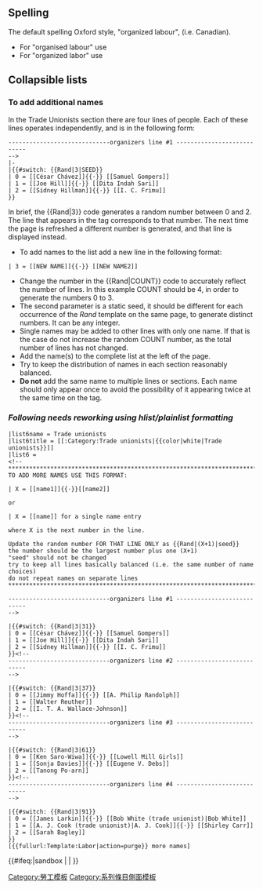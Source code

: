 {{Documentation subpage}} {{Labor}}
<!-- Please place categories where indicated at the bottom of this page and interwikis at Wikidata (see [[Wikipedia:Wikidata]]) -->

== Spelling ==
The default spelling Oxford style, "organized labour", (i.e. Canadian).

*For "organised labour" use {{para|sp|uk}}
*For "organized labor" use {{para|sp|us}}

== Collapsible lists ==
{{Collapsible lists option |expandedname=required |listnames={{hlist |movement |rights |unions |strikes |parties |academic}} }}

===To add additional names===
In the Trade Unionists section there are four lines of people. Each of these lines operates independently, and is in the following form:
<pre>
-----------------------------organizers line #1 ---------------------------
-->
|-
|{{#switch: {{Rand|3|SEED}}
| 0 = [[César Chávez]]{{·}} [[Samuel Gompers]]
| 1 = [[Joe Hill]]{{·}} [[Dita Indah Sari]]
| 2 = [[Sidney Hillman]]{{·}} [[I. C. Frimu]]
}}
</pre>
In brief, the <nowiki>{{Rand|3}}</nowiki> code generates a random number between 0 and 2. The line that appears in the tag corresponds to that number. The next time the page is refreshed a different number is generated, and that line is displayed instead.

* To add names to the list add a new line in the following format:
<pre>
| 3 = [[NEW NAME]]{{·}} [[NEW NAME2]]
</pre>
* Change the number in the <nowiki>{{Rand|COUNT}}</nowiki> code to accurately reflect the number of lines. In this example COUNT should be 4, in order to generate the numbers 0 to 3.
* The second parameter is a static seed, it should be different for each occurrence of the ''Rand'' template on the same page, to generate distinct numbers. It can be any integer.
* Single names may be added to other lines with only one name. If that is the case do not increase the random COUNT number, as the total number of lines has not changed.
* Add the name(s) to the complete list at the left of the page.
* Try to keep the distribution of names in each section reasonably balanced.
* '''Do not''' add the same name to multiple lines or sections. Each name should only appear once to avoid the possibility of it appearing twice at the same time on the tag.

===''Following needs reworking using hlist/plainlist formatting''===
<pre>
|list6name = Trade unionists 
|list6title = [[:Category:Trade unionists|{{color|white|Trade unionists}}]]
|list6 = 
<!--
***********************************************************************
TO ADD MORE NAMES USE THIS FORMAT:

| X = [[name1]]{{·}}[[name2]]

or

| X = [[name]] for a single name entry

where X is the next number in the line.

Update the random number FOR THAT LINE ONLY as {{Rand|(X+1)|seed}}
the number should be the largest number plus one (X+1)
"seed" should not be changed
try to keep all lines basically balanced (i.e. the same number of name choices)
do not repeat names on separate lines
***********************************************************************

-----------------------------organizers line #1 ---------------------------
-->

|{{#switch: {{Rand|3|31}}
| 0 = [[César Chávez]]{{·}} [[Samuel Gompers]]
| 1 = [[Joe Hill]]{{·}} [[Dita Indah Sari]]
| 2 = [[Sidney Hillman]]{{·}} [[I. C. Frimu]]
}}<!--
-----------------------------organizers line #2 ---------------------------
-->

|{{#switch: {{Rand|3|37}}
| 0 = [[Jimmy Hoffa]]{{·}} [[A. Philip Randolph]]
| 1 = [[Walter Reuther]]
| 2 = [[I. T. A. Wallace-Johnson]]
}}<!--
-----------------------------organizers line #3 ---------------------------
-->

|{{#switch: {{Rand|3|61}}
| 0 = [[Ken Saro-Wiwa]]{{·}} [[Lowell Mill Girls]]
| 1 = [[Sonja Davies]]{{·}} [[Eugene V. Debs]]
| 2 = [[Tanong Po-arn]]
}}<!--
-----------------------------organizers line #4 ---------------------------
-->

|{{#switch: {{Rand|3|91}}
| 0 = [[James Larkin]]{{·}} [[Bob White (trade unionist)|Bob White]]
| 1 = [[A. J. Cook (trade unionist)|A. J. Cook]]{{·}} [[Shirley Carr]]
| 2 = [[Sarah Bagley]]
}}
[{{fullurl:Template:Labor|action=purge}} more names]
</pre>

<includeonly>{{#ifeq:{{SUBPAGENAME}}|sandbox | |
<!-- Categories below this line, please; interwikis at Wikidata -->
[[Category:勞工模板]]
[[Category:系列條目側面模板]]
}}</includeonly>